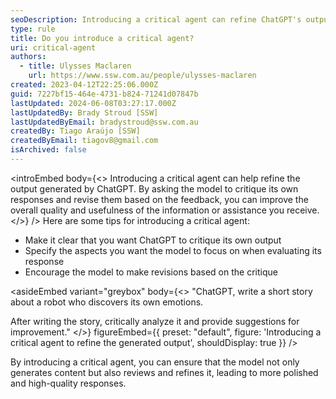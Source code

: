 ```yaml
---
seoDescription: Introducing a critical agent can refine ChatGPT's output by reviewing and revising its responses.
type: rule
title: Do you introduce a critical agent?
uri: critical-agent
authors:
  - title: Ulysses Maclaren
    url: https://www.ssw.com.au/people/ulysses-maclaren
created: 2023-04-12T22:25:06.000Z
guid: 7227bf15-464e-4731-b824-71241d07847b
lastUpdated: 2024-06-08T03:27:17.000Z
lastUpdatedBy: Brady Stroud [SSW]
lastUpdatedByEmail: bradystroud@ssw.com.au
createdBy: Tiago Araújo [SSW]
createdByEmail: tiagov8@gmail.com
isArchived: false
---
```


<introEmbed
  body={<>
Introducing a critical agent can help refine the output generated by ChatGPT. By asking the model to critique its own responses and revise them based on the feedback, you can improve the overall quality and usefulness of the information or assistance you receive.
  </>}
/>
Here are some tips for introducing a critical agent:

- Make it clear that you want ChatGPT to critique its own output
- Specify the aspects you want the model to focus on when evaluating its response
- Encourage the model to make revisions based on the critique

<asideEmbed
  variant="greybox"
  body={<>
    "ChatGPT, write a short story about a robot who discovers its own emotions.

After writing the story, critically analyze it and provide suggestions for improvement."
  </>}
  figureEmbed={{
    preset: "default",
    figure: 'Introducing a critical agent to refine the generated output',
    shouldDisplay: true
  }}
/>

By introducing a critical agent, you can ensure that the model not only generates content but also reviews and refines it, leading to more polished and high-quality responses.
